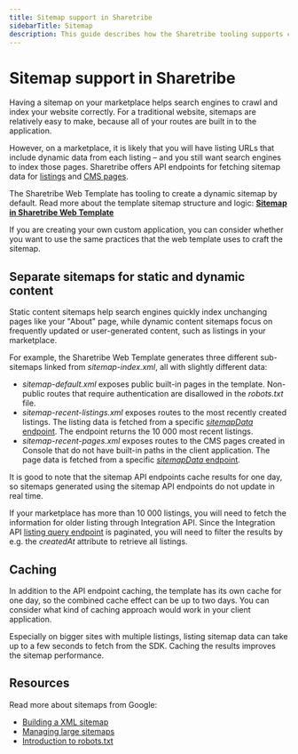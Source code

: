 ```yaml
---
title: Sitemap support in Sharetribe
sidebarTitle: Sitemap
description: This guide describes how the Sharetribe tooling supports creating a sitemap for your marketplace.
---
```



# Sitemap support in Sharetribe

Having a sitemap on your marketplace helps search engines to crawl and
index your website correctly. For a traditional website, sitemaps are
relatively easy to make, because all of your routes are built in to the
application.

However, on a marketplace, it is likely that you will have listing URLs
that include dynamic data from each listing – and you still want search
engines to index those pages. Sharetribe offers API endpoints for
fetching sitemap data for
[listings](https://www.sharetribe.com/api-reference/marketplace.html#query-list-of-listings)
and
[CMS pages](https://www.sharetribe.com/api-reference/marketplace.html#query-list-of-assets).

<Callout type="info">

The Sharetribe Web Template has tooling to create a dynamic sitemap by
default. Read more about the template sitemap structure and logic:
**[Sitemap in Sharetribe Web Template](/template/sitemap-in-template/)**

</Callout>

If you are creating your own custom application, you can consider
whether you want to use the same practices that the web template uses to
craft the sitemap.

## Separate sitemaps for static and dynamic content

Static content sitemaps help search engines quickly index unchanging
pages like your "About" page, while dynamic content sitemaps focus on
frequently updated or user-generated content, such as listings in your
marketplace.

For example, the Sharetribe Web Template generates three different
sub-sitemaps linked from _sitemap-index.xml_, all with slightly
different data:

- _sitemap-default.xml_ exposes public built-in pages in the template.
  Non-public routes that require authentication are disallowed in the
  _robots.txt_ file.
- _sitemap-recent-listings.xml_ exposes routes to the most recently
  created listings. The listing data is fetched from a specific
  [_sitemapData_ endpoint](https://www.sharetribe.com/api-reference/marketplace.html#query-list-of-listings).
  The endpoint returns the 10 000 most recent listings.
- _sitemap-recent-pages.xml_ exposes routes to the CMS pages created in
  Console that do not have built-in paths in the client application. The
  page data is fetched from a specific
  [_sitemapData_ endpoint](https://www.sharetribe.com/api-reference/marketplace.html#query-list-of-assets).

It is good to note that the sitemap API endpoints cache results for one
day, so sitemaps generated using the sitemap API endpoints do not update
in real time.

If your marketplace has more than 10 000 listings, you will need to
fetch the information for older listing through Integration API. Since
the Integration API
[listing query endpoint](https://www.sharetribe.com/api-reference/integration.html#query-listings)
is paginated, you will need to filter the results by e.g. the
_createdAt_ attribute to retrieve all listings.

## Caching

In addition to the API endpoint caching, the template has its own cache
for one day, so the combined cache effect can be up to two days. You can
consider what kind of caching approach would work in your client
application.

Especially on bigger sites with multiple listings, listing sitemap data
can take up to a few seconds to fetch from the SDK. Caching the results
improves the sitemap performance.

## Resources

Read more about sitemaps from Google:

- [Building a XML sitemap](https://developers.google.com/search/docs/crawling-indexing/sitemaps/build-sitemap#xml)
- [Managing large sitemaps](https://developers.google.com/search/docs/crawling-indexing/sitemaps/large-sitemaps)
- [Introduction to robots.txt](https://developers.google.com/search/docs/crawling-indexing/robots/intro)
